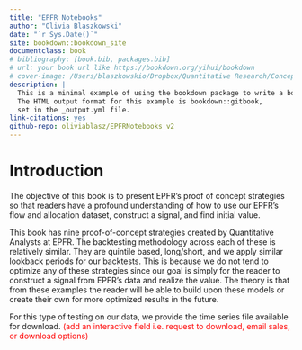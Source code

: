 ```yaml
--- 
title: "EPFR Notebooks"
author: "Olivia Blaszkowski"
date: "`r Sys.Date()`"
site: bookdown::bookdown_site
documentclass: book
# bibliography: [book.bib, packages.bib]
# url: your book url like https://bookdown.org/yihui/bookdown
# cover-image: /Users/blaszkowskio/Dropbox/Quantitative Research/Concept/New Model Concept/Strategy Notebooks/png/logo.png
description: |
  This is a minimal example of using the bookdown package to write a book.
  The HTML output format for this example is bookdown::gitbook,
  set in the _output.yml file.
link-citations: yes
github-repo: oliviablasz/EPFRNotebooks_v2
---
```


# Introduction

The objective of this book is to present EPFR's proof of concept strategies so that readers have a profound understanding of how to use our EPFR's flow and allocation dataset, construct a signal, and find initial value.

This book has nine proof-of-concept strategies created by Quantitative Analysts at EPFR. The backtesting methodology across each of these is relatively similar. They are quintile based, long/short, and we apply similar lookback periods for our backtests. This is because we do not tend to optimize any of these strategies since our goal is simply for the reader to construct a signal from EPFR's data and realize the value. The theory is that from these examples the reader will be able to build upon these models or create their own for more optimized results in the future.

For this type of testing on our data, we provide the time series file available for download. <span style="color: red;">(add an interactive field i.e. request to download, email sales, or download options)</span>

